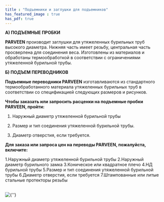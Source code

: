 ```yaml
---
title : "Подъемники и заглушки для подъемников"
has_featured_image : true
has_pdf: true
---
```


**А) ПОДЪЕМНЫЕ ПРОБКИ**

**PARVEEN** производит заглушки для утяжеленных бурильных труб высокого диаметра. Нижняя часть имеет резьбу, центральная часть просверлена для соединения веса. Изготовлены из материалов и обработаны термообработкой в соответствии с ограничениями утяжеленной бурильной трубы.

**Б) ПОДЪЕМ ПЕРЕВОДНИКОВ**

**Подъемные переводники PARVEEN** изготавливаются из стандартного термообработанного материала утяжеленных бурильных труб в соответствии со спецификацией следующих размеров и рисунков.

**Чтобы заказать или запросить расценки на подъемные пробки PARVEEN, пройти:**

1. Наружный диаметр утяжеленной бурильной трубы

2. Размер и тип соединения утяжеленной бурильной трубы.

3. Диаметр отверстия, если требуется.

**Для заказа или запроса цен на переводы PARVEEN, пожалуйста, включите:**

1.Наружный диаметр утяжеленной бурильной трубы
2.Наружный диаметр бурильного замка
3.Коническое или квадратное плечо
4.НД бурильной трубы
5.Размер и тип соединения утяжеленной бурильной трубы
6.Диаметр отверстия, если требуется
7.Штампованные или литые стальные протекторы резьбы

<br />
<Image src={image} alt={''} />